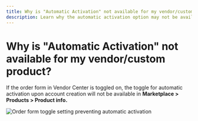 ```yaml
---
title: Why is "Automatic Activation" not available for my vendor/custom product?
description: Learn why the automatic activation option may not be available for your vendor or custom product
---
```


# Why is "Automatic Activation" not available for my vendor/custom product?

If the order form in Vendor Center is toggled on, the toggle for automatic activation upon account creation will not be available in **Marketplace > Products > Product info.**

![Order form toggle setting preventing automatic activation](/img/partner-center/vendor-center-faqs/automatic-activation/order-form-toggle.jpg)